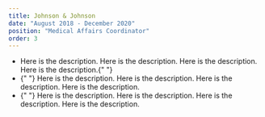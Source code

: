 ```yaml
---
title: Johnson & Johnson
date: "August 2018 - December 2020"
position: "Medical Affairs Coordinator"
order: 3
---
```


<ul>
  <li>
    Here is the description. Here is the description. Here is the description.
    Here is the description.{" "}
  </li>
  <li>
    {" "}
    Here is the description. Here is the description. Here is the description. Here
    is the description.
  </li>
  <li>
    {" "}
    Here is the description. Here is the description. Here is the description. Here
    is the description.
  </li>
</ul>
